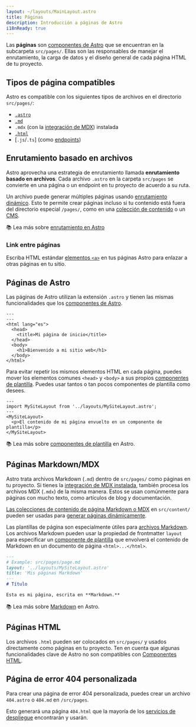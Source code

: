 ```yaml
---
layout: ~/layouts/MainLayout.astro
title: Páginas
description: Introducción a páginas de Astro
i18nReady: true
---
```


Las **páginas** son [componentes de Astro](/es/core-concepts/astro-components/) que se encuentran en la subcarpeta `src/pages/`. Ellas son las responsables de manejar el enrutamiento, la carga de datos y el diseño general de cada página HTML de tu proyecto.

## Tipos de página compatibles

Astro es compatible con los siguientes tipos de archivos en el directorio `src/pages/`:

- [`.astro`](#páginas-de-astro)
- [`.md`](#páginas-markdownmdx)
- `.mdx` (con la [integración de MDX](/es/guides/integrations-guide/mdx/#installation)) instalada
- [`.html`](#páginas-html)
- [`.js`/`.ts`] (como [endpoints](/es/core-concepts/endpoints/))


## Enrutamiento basado en archivos

Astro aprovecha una estrategia de enrutamiento llamada **enrutamiento basado en archivos**. Cada archivo `.astro` en la carpeta `src/pages` se convierte en una página o un endpoint en tu proyecto de acuerdo a su ruta.

Un archivo puede generar múltiples páginas usando [enrutamiento dinámico](/es/core-concepts/routing/#enrutamiento-dinámico). Esto te permite crear páginas incluso si tu contenido está fuera del directorio especial `/pages/`, como en una [colección de contenido](/es/guides/content-collections/#rendering-entry-content) o un [CMS](/es/guides/cms/).

📚 Lea más sobre [enrutamiento en Astro](/es/core-concepts/routing/)

### Link entre páginas

Escriba HTML estándar [elementos `<a>`](https://developer.mozilla.org/es/docs/Web/HTML/Element/a) en tus páginas Astro para enlazar a otras páginas en tu sitio.

## Páginas de Astro

Las páginas de Astro utilizan la extensión `.astro` y tienen las mismas funcionalidades que los [componentes de Astro](/es/core-concepts/astro-components/).

```astro title="src/pages/index.astro"
---
---
<html lang="es">
  <head>
    <title>Mi página de inicio</title>
  </head>
  <body>
    <h1>Bienvenido a mi sitio web</h1>
  </body>
</html>
```

Para evitar repetir los mismos elementos HTML en cada página, puedes mover los elementos comunes `<head>` y `<body>` a sus propios [componentes de plantilla](/es/core-concepts/layouts/). Puedes usar tantos o tan pocos componentes de plantilla como desees.

```astro title="src/pages/index.astro" {2} /</?MySiteLayout>/
---
import MySiteLayout from '../layouts/MySiteLayout.astro';
---
<MySiteLayout>
  <p>El contenido de mi página envuelto en un componente de plantilla</p>
</MySiteLayout>
```

📚 Lea más sobre [componentes de plantilla](/es/core-concepts/layouts/) en Astro.

## Páginas Markdown/MDX

Astro trata archivos Markdown (`.md`) dentro de `src/pages/` como páginas en tu proyecto. Si tienes la [integración de MDX instalada](/es/guides/integrations-guide/mdx/#installation), también procesa los archivos MDX (`.mdx`) de la misma manera. Estos se usan comúnmente para páginas con mucho texto, como artículos de blog y documentación.

[Las colecciones de contenido de página Markdown o MDX](/es/guides/content-collections/) en `src/content/` pueden ser usadas para [generar páginas dinámicamente](/es/core-concepts/routing/#enrutamiento-dinámico).

Las plantillas de página son especialmente útiles para [archivos Markdown](#páginas-markdownmdx). Los archivos Markdown pueden usar la propiedad de frontmatter `layout` para especificar un [componente de plantilla](/es/core-concepts/layouts/) que envolverá el contenido de Markdown en un  documento de página `<html>...</html>`.

```md {3}
---
# Example: src/pages/page.md
layout: '../layouts/MySiteLayout.astro'
title: 'Mis páginas Markdown'
---
# Título

Esta es mi página, escrita en **Markdown.**
```

📚 Lea más sobre [Markdown](/es/guides/markdown-content/) en Astro.

## Páginas HTML

Los archivos `.html` pueden ser colocados en `src/pages/` y usados directamente como páginas en tu proyecto. Ten en cuenta que algunas funcionalidades clave de Astro no son compatibles con [Componentes HTML](/es/core-concepts/astro-components/#componentes-html).

## Página de error 404 personalizada

Para crear una página de error 404 personalizada, puedes crear un archivo `404.astro` o `404.md` en `/src/pages`.

Esto generará una página `404.html` que la mayoría de los [servicios de despliegue](/es/guides/deploy/) encontrarán y usarán.
